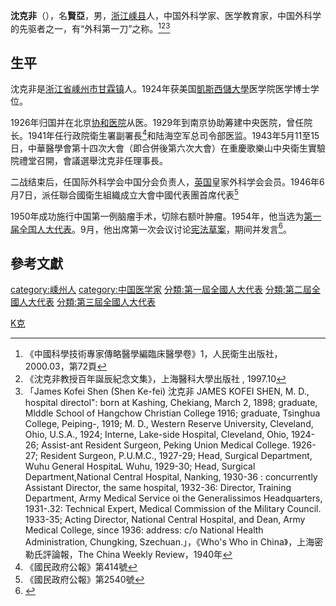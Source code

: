 {{Infobox Officeholder
|姓名=沈克非
|圖像=File:沈克非.jpg
|圖像大小=200px
|圖像說明=  
| 字       = 名賢亞
| 號       = 
| 別名     = James K．Shen
| 出生名   = 
| 出生日期 = 1898年3月2日
| 出生地點 = 浙江省嵊縣
| 逝世日期 = {{dda|1972|10|9|1898|3|2}}
| 逝世地點 = 
| 死因     = 
| 墓地     = 
| 墓地座標 = 
| 籍貫     = 
| 國籍     = 
| 公民權   = 
| 政黨     = 
| 其他政黨 = 
| 身高     = 
| 配偶     = [[陳翠貞|陳翠貞]]
| 伴侶     = 程韻（海倫）
| 兒女     = 沈珝琲
| 父母     = 父沈培山
| 親屬     = 祖父沈國成
| 居住地   = 
| 學歷     = 
| 母校     = 
| 職業     = 
| 專業     = 
| 知名原因 = 
| 著作     = 
* 《抗美援朝戰傷處理文集》，東北軍區後勤衛生部，1952.07
* 《腹部外科手術圖解》，人民衛生出版社, 1956.02.
* 《外科學》，人民衛生出版社，1956.12、1958.08、1963.10、1964.04
* 《軍陣外科學》譯著，華東醫務生活社
| 宗教信仰 = 
| 獲獎     = 
| 簽名     = 
| 腳註     = 
}}
'''沈克非'''（{{bd|1898年|3月2日|1972年|10月9日|S沈}}），名'''賢亞'''，男，[[浙江|浙江]][[嵊县|嵊县]]人，中国外科学家、医学教育家，中国外科学的先驱者之一，有“外科第一刀”之称。<ref>《中國科學技術專家傳略醫學編臨床醫學卷》1，人民衛生出版社，2000.03，第72頁</ref><ref>《沈克非教授百年誕辰紀念文集》，上海醫科大學出版社 , 1997.10</ref><ref>「James Kofei Shen (Shen Ke-fei) 沈克非 JAMES KOFEI SHEN, M. D., hospital directol": born at Kashing, Chekiang, March 2, 1898; graduate, Mlddle School of Hangchow Christian College 1916; graduate, Tsinghua College, Peiping-, 1919; M. D., Western Reserve University, Cleveland, Ohio, U.S.A., 1924; Interne, Lake-side Hospital, Cleveland, Ohio, 1924-26; Assist-ant Resident Surgeon, Peking Union Medical College. 1926-27; Resident Surgeon, P.U.M.C., 1927-29; Head, Surgical Department, Wuhu General HospitaL Wuhu, 1929-30; Head, Surgical Department,National Central Hospital, Nanking, 1930-36 : concurrently Assistant Director, the same hospital, 1932-36: Director, Training Department, Army Medical Service oi the Generalissimos Headquarters, 1931-.32: Technical Expert, Medical Commission of the Military Council. 1933-35; Acting Director, National Central Hospital, and Dean, Army Medical College, since 1936: address: c/o National Health Administration, Chungking, Szechuan.」，《Who's Who in China》，上海密勒氏評論報，The China Weekly Review，1940年</ref>

== 生平 ==
沈克非是[[浙江省|浙江省]][[嵊州市|嵊州市]][[甘霖镇|甘霖镇]]人。1924年获美国[[凱斯西儲大學|凱斯西儲大學]]医学院医学博士学位。

1926年归国并在北京[[协和医院|协和医院]]从医。1929年到南京协助筹建中央医院，曾任院长。1941年任行政院衛生署副署長<ref>《國民政府公報》第414號</ref>和陆海空军总司令部医监。1943年5月11至15日，中華醫學會第十四次大會（即合併後第六次大會）在重慶歌樂山中央衛生實驗院禮堂召開，會議選舉沈克非任理事長。

二战结束后，任国际外科学会中国分会负责人，[[英国|英国]]皇家外科学会会员。1946年6月7日，派任聯合國衛生組織成立大會中國代表團首席代表<ref>《國民政府公報》第2540號</ref>

1950年成功施行中国第一例脑瘤手术，切除右额叶肿瘤。1954年，他当选为[[第一届全国人大代表|第一届全国人大代表]]。9月，他出席第一次会议讨论[[中华人民共和国宪法_(1954年)|宪法草案]]，期间并发言<ref>{{Cite book|title=人民代表大会制度创建史|last=[[张希坡|张希坡]]著|publisher=北京：[[中共党史出版社|中共党史出版社]]|year=2009.08|isbn=978-7-5098-0341-7|pages=657}}</ref>。

== 參考文獻 ==
{{reflist}}

{{Navboxes
| title  = 沈克非在[[中华医学会|中华医学会]]的职务
| list1  =
{{中华医学会会长}}
{{中华医学会第十四届理事会}}
{{中华医学会第十五届理事会}}
}}

{{Authority control}}
{{DEFAULTSORT:Shen沈}}
[[Category:沈姓|K克]]
[[category:嵊州人|category:嵊州人]]
[[category:中国医学家|category:中国医学家]]
[[分類:第一屆全國人大代表|分類:第一屆全國人大代表]]
[[分類:第二屆全國人大代表|分類:第二屆全國人大代表]]
[[分類:第三屆全國人大代表|分類:第三屆全國人大代表]]